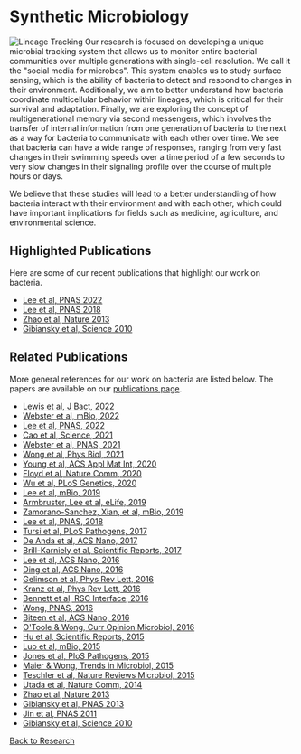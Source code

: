 # Synthetic Microbiology

![Lineage Tracking](/lineage-tracking.jpg)
Our research is focused on developing a unique microbial tracking system that
allows us to monitor entire bacterial communities over multiple generations with
single-cell resolution. We call it the "social media for microbes". This system
enables us to study surface sensing, which is the ability of bacteria to detect
and respond to changes in their environment. Additionally, we aim to better
understand how bacteria coordinate multicellular behavior within lineages, which
is critical for their survival and adaptation. Finally, we are exploring the
concept of multigenerational memory via second messengers, which involves the
transfer of internal information from one generation of bacteria to the next as
a way for bacteria to communicate with each other over time. We see that
bacteria can have a wide range of responses, ranging from very fast changes in
their swimming speeds over a time period of a few seconds to very slow changes
in their signaling profile over the course of multiple hours or days. 

We believe that these studies will lead to a better understanding of how
bacteria interact with their environment and with each other, which could have
important implications for fields such as medicine, agriculture, and
environmental science.

## Highlighted Publications
Here are some of our recent publications that highlight our work on bacteria.
- [Lee et al, PNAS 2022](/pdf/10.1073~pnas.2112226119.pdf)
- [Lee et al, PNAS 2018](/pdf/10.1073~pnas.1720071115.pdf)
- [Zhao et al, Nature 2013](/pdf/10.1038~nature12155.pdf)
- [Gibiansky et al, Science 2010](/pdf/10.1126~science.1194238.pdf)

## Related Publications
More general references for our work on bacteria are listed below. The papers
are available on our [publications page](/publications).

- [Lewis et al, J Bact, 2022](/pdf/10.1128~jb.00528-21.pdf)
- [Webster et al, mBio, 2022](/pdf/10.1128~mbio.03754-21.pdf)
- [Lee et al, PNAS, 2022](/pdf/10.1073~pnas.2112226119.pdf)
- [Cao et al, Science, 2021](/pdf/10.1126~science.abf3427.pdf)
- [Webster et al, PNAS, 2021](/pdf/10.1073~pnas.2105566118.pdf)
- [Wong et al, Phys Biol, 2021](/pdf/10.1088~1478-3975~abdc0e.pdf)
- [Young et al, ACS Appl Mat Int, 2020 ](/pdf/10.1021~acsami.0c04329.pdf)
- [Floyd et al, Nature Comm, 2020](/pdf/10.1038~s41467-020-15331-8.pdf)
- [Wu et al, PLoS Genetics, 2020](/pdf/10.1371~journal.pgen.1008703.pdf)
- [Lee et al, mBio, 2019](/pdf/10.1128~mBio.02644-19.pdf)
- [Armbruster, Lee et al, eLife, 2019](/pdf/10.7554~eLife.45084.pdf)
- [Zamorano-Sanchez, Xian, et al, mBio, 2019](/pdf/10.1128~mBio.00670-19.pdf)
- [Lee et al, PNAS, 2018  ](/pdf/10.1073~pnas.1720071115.pdf)
- [Tursi et al, PLoS Pathogens, 2017](/pdf/10.1371~journal.ppat.1006315.pdf)
- [De Anda et al, ACS Nano, 2017](/pdf/10.1021~acsnano.7b04738.pdf)
- [Brill-Karniely et al, Scientific Reports, 2017](/pdf/10.1038~srep45467.pdf)
- [Lee et al, ACS Nano, 2016](/pdf/10.1021~acsnano.6b05123.pdf)
- [Ding et al, ACS Nano, 2016 ](/pdf/10.1021~acsnano.6b03655.pdf)
- [Gelimson et al, Phys Rev Lett, 2016](/pdf/10.1103~PhysRevLett.117.178102.pdf)
- [Kranz et al, Phys Rev Lett, 2016](/pdf/10.1103~PhysRevLett.117.038101.pdf)
- [Bennett et al, RSC Interface, 2016](/pdf/10.1098~rsif.2015.0966.pdf)
- [Wong, PNAS, 2016](/pdf/10.1073~pnas.1603016113.pdf)
- [Biteen et al, ACS Nano, 2016](/pdf/10.1021~acsnano.5b07826.pdf)
- [O'Toole & Wong, Curr Opinion Microbiol, 2016](/pdf/10.1016~j.mib.2016.02.004.pdf)
- [Hu et al, Scientific Reports, 2015](/pdf/10.1038~srep17790.pdf)
- [Luo et al, mBio, 2015 ](/pdf/10.1128~mBio.02456-14.pdf)
- [Jones et al, PloS Pathogens, 2015](/pdf/10.1371~journal.ppat.1005068.pdf)
- [Maier & Wong, Trends in Microbiol, 2015](/pdf/10.1016~j.tim.2015.09.002.pdf)
- [Teschler et al, Nature Reviews Microbiol, 2015](/pdf/10.1038~nrmicro3433.pdf)
- [Utada et al, Nature Comm, 2014](/pdf/10.1038~ncomms5913.pdf)
- [Zhao et al, Nature 2013](/pdf/10.1038~nature12155.pdf)
- [Gibiansky et al, PNAS 2013](/pdf/10.1073~pnas.1215089110.pdf)
- [Jin et al, PNAS 2011](/pdf/10.1073~pnas.1105073108.pdf)
- [Gibiansky et al, Science 2010](/pdf/10.1126~science.1194238.pdf)

[Back to Research](/research)